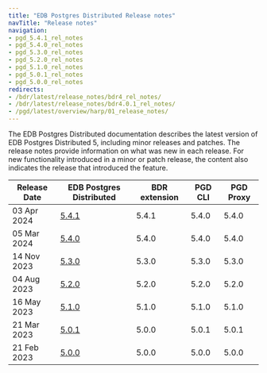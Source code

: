 ```yaml
---
title: "EDB Postgres Distributed Release notes"
navTitle: "Release notes"
navigation:
- pgd_5.4.1_rel_notes
- pgd_5.4.0_rel_notes
- pgd_5.3.0_rel_notes
- pgd_5.2.0_rel_notes
- pgd_5.1.0_rel_notes
- pgd_5.0.1_rel_notes
- pgd_5.0.0_rel_notes
redirects:
- /bdr/latest/release_notes/bdr4_rel_notes/
- /bdr/latest/release_notes/bdr4.0.1_rel_notes/
- /pgd/latest/overview/harp/01_release_notes/
---
```


The EDB Postgres Distributed documentation describes the latest version of EDB
Postgres Distributed 5, including minor releases and patches. The release notes
provide information on what was new in each release. For new functionality
introduced in a minor or patch release, the content also indicates the release
that introduced the feature.

| Release Date  |   EDB Postgres Distributed   | BDR extension | PGD CLI | PGD Proxy |
| ------------- | ---------------------------- | ------------- | ------- | --------- |
| 03 Apr 2024  | [5.4.1](pgd_5.4.1_rel_notes) | 5.4.1         | 5.4.0   | 5.4.0     |
| 05 Mar 2024  | [5.4.0](pgd_5.4.0_rel_notes) | 5.4.0         | 5.4.0   | 5.4.0     |
| 14 Nov 2023  | [5.3.0](pgd_5.3.0_rel_notes) | 5.3.0         | 5.3.0   | 5.3.0     |
| 04 Aug 2023   | [5.2.0](pgd_5.2.0_rel_notes) | 5.2.0         | 5.2.0   | 5.2.0     |
| 16 May 2023  | [5.1.0](pgd_5.1.0_rel_notes) | 5.1.0         | 5.1.0   | 5.1.0     |
| 21 Mar 2023  | [5.0.1](pgd_5.0.1_rel_notes) | 5.0.0         | 5.0.1   | 5.0.1     |
| 21 Feb 2023  | [5.0.0](pgd_5.0.0_rel_notes) | 5.0.0         | 5.0.0   | 5.0.0     |
